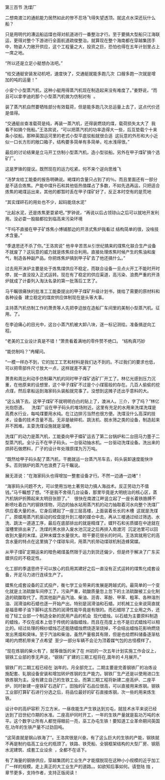 

第三百节 洗煤厂

二想南渡江的通航能力居然如此的惨不忍场飞得失望透顶。就这点水深还玩什么船？

只是用明代的漕运船运煤也得对航道进行一番整治才行。至于要搞大型船只江海联运，更得对整个下游进行全面航道疏俊整治。就算现在整个海南都在穿越集团手中，物姿人力敞开供应，这个工程量之大，投资之巨，恐怕也得在五年计划里占上一席之地。

“所以还是立足小艇想办法吧。”

“给交通艇安装发动机吧，速度快了，交通艇就能多跑几次  口艘多跑一次就是增加的吨的运量！”

小安个小型蒸汽机，这种小艇用得蒸汽机现在制造起来没有难度了。”姜野说，“而且可以拿李迪的那个小型蒸汽机做为仿制对有  。

装了蒸汽机自然要牺牲部分有效载荷，但是能多跑几次总运量上去了，这点代价还是值得。

“交通艇丝查准载荷是纯，再装一蒸汽机，还得装燃烧的煤，载荷损失太大了  我看不如搞个拖船。”王洛宾说，“可以把蒸汽机的功率造得大一些，后互垫载个十来条小驳船。那种英国运河里的老式小型平底驳船就很合适  这玩意的外形和大小近似一口长方形的敞口箱子，结构要多简单有多简单，吃水浅得很。”

最后的讨论结果是立马开工仿制小型蒸汽机，造小型驳船。另外在甲子煤矿搞个选矿厂。

这是罗锋的提议。既然现在的运力吃紧。何不来个逆向思维飞

“汤梦龙给工能委的报告明确说。褐煤的含量只占到了的％。而且里面还有一部分是不适合炼焦。产能中煤升石和其他低热值媒占了多数，不如先选再运，只把适合炼焦的褐煤运出来，其他的都暂时丢在甲子煤矿好了，反正本时空有的是荒地

“其实煤砰石的用处也不少，起码能烧水泥”

“比起水泥，还是炼焦更耍紧吧。”罗钟说，“再说以后占领琼山之后可以就地开发利用。没必耍一股脑都拉到临高来污染环境

“干吗不直接在甲子矿炼焦小博铺那边的开涤式焦炉我看过 结构简单的很，没啥技术含量。”

“季退思还不杀了你。”王洛宾说” 他辛辛苦苦从引世纪搞来的煤焦化联合生产设备不就废了？这玩意的威力就是炼焦综合利用。直接处理炼焦时候产生的焦油和废气，制造各种副产品。你把炼焦炉搞到甲子矿去了他还搞什么。”

过去用开沫炉主要是处于炼焦煤供应不稳定，而联合设备一旦点火开工不能时开时停，就一直没投入正式运转。现在有了稳定的供应渠道，高污染、浪费严重的开涤炉就成了计委列入淘汰名录的第一批落后工艺了。

马千瞩很痛快的批准工工能委提出的甲子煤矿升级计划书，拨给了需要的原材料和各种设备  建立稳定的煤炭供应体制现在是头等大事。

主持蒸汽机仿制工作的萧贵等人先把李迫放在造船厂车间里的美制小型蒸汽机。征用。了。

在李迫痛心的目光中，这台小蒸汽机被大卸八块，逐一标记测绘。准备搞逆向工程。

“老美的工业设计真是不错！”萧贵看着满地的零件赞不绝口。 “结构真巧妙

“能仿制吗？”冉耀问。

“一模一样办不到，它的加工工艺和材料是我们达不到的。不过我们的要求也低，可以把零部件尺寸放大一点，这样就差不离了

萧贵和周比利动手仿制幕汽机的同时甲子煤矿选矿厂开工了。林亿光感到压力沉重，在他原来的设想里，这个甲子煤矿不过是个小煤窑般的存在。几百人偷偷的挖点煤，然后拿船运到海家码头装船就完事了。没想到这摊子还出乎意料的大。

“这么搞下去。这甲子煤矿不就明明白白的贴上了，澳洲人。三介，字了吗？”林亿光抱怨道。    洗煤厂设在甲子码头的堆场附近。这里有充足的水用来洗煤洗煤是高费水行业，每吨煤要用水纯。在江边排污当然也很方便。洗煤没什么高深的技术，设备的技术含量不高。无非是破碎机、跳汰机、脱水筛之类的设备，制造起来并不困难。主耍洗煤设施就是溜槽。

洗煤厂的动力是蒸汽机，工能委向甲子蝶矿运去了第二台锅炉和二台田马力墨子二型蒸汽机。全讣云不在甲子码头。一台驱动抽水机。一台驱动洗煤设备。洗出来的烘砰石做燃料，厂子的设计年处理原煤为万万吨。

“既然给甲子码头配了蒸汽机，干脆就运一台蒸汽吊车去，码头装卸速度能快许多。否则锅炉的蒸汽也浪费了马千瞩说。

展无涯说：“在海家码头也得增加一整套设备才行。不然一边通一边堵”！

“海家码头问题不大，可以使用当地土著劳动力搞人海战术。反正劳动力不值钱。”马千瞩想了想。“不是我不舍得几台设备，那里毕竟是大明统治的核心区，蒸汽机锅炉折腾起来太明目张胆了。”    很快在南渡江畔竖立起了一座长着铁胳膊不断喷吐着白汽的钢铁怪物，河边的抽水站用蒸汽机的动力抽取着河水向整个洗煤厂供应着大量的水。它身后建起了一座三层高楼，上面装着长长的木槽  这就是洗煤厂。原蝶用蒸汽机驱动的绞盘提升到三楼的媒仓中去，再从三楼通过经过筛选、水洗、跳汰一道道工序，最后在底部排出的就是精煤了。媒歼石和劣质媒在中途就在溜槽里排出来了。洗煤的黑水排入废水池沉淀之后再排入南渡河  沉淀池里可以回收到大量的末煤。这种末媒含水量很大。晾干要花很长的时间。王洛宾就用它的高含水量的特点在这里搞了个煤球车间，用蒸汽机带动煤球机制造蜂窝媒。

从甲子煤矿定期运来的暗色褐煤虽然限于运力到货还偏少，但是终于解决了广东买媒供应的不稳定性。

化工部的季退思终于可以放心的启用其建好之后一直没有正式运转的煤焦化成套设备，开足马力进行连续生产了。

媒焦化成套设备的正式投产，衡七学工业带来的发展是跨越式的。最简单的一个变化就是土法硫酸车间停工了。污染严重，硫酸质量忽上忽下的土法硫酸被工业化制造的硫酸取代了。而其他副产品汽油、柴油、沥青、苯酚、甲苯、粗苯、各种溶剂油、润滑油和石蜡也逐一开始产出。特别是润滑油和石蜡。对机械工业来说简直就是福音椰子油下脚料这东西的润滑性能毕竟是有限的。而石蜡除了工业用之外，还给了轻工业部一个制造全新的民用产品的机会  现代蜡烛。以石蜡为主要原料制造的蜡烛，不仅在成本上低于传统的油脂蜡烛，而且在亮度上也不是旧式蜡烛可以相比的。经过处理的棉纱蜡烛芯还能随蜡烛燃烧逐渐烧掉，不会结出蜡烛花影响燃烧发出黑烟和臭味。至于汽油和柴油，虽然产量极其有限，但是也给燃料储备逐渐枯竭的内燃机带来了点希望  至少一部分车辆不会沦为顶着媒气包的古怪模样了。

“现在炼钢的柴火有了，就等做饭的米了在 州初的一次五年计划实施工作会议上，钢铁工业部的季无声说，“钢铁厂扩建的三期工程将在,面年的４月展开。”

钢铁厂的二期工程已经在 汹年的。月全部完工。二期主要是完善钢铁厂的冶炼设施配套、轧钢设备安装和增加转炉炼钢的生产能力。钢铁厂生产还是以使用进口生铁炼钢为主。没有建立自己的生铁工业。而第三期工程将新建二座高炉、二座平炉，同时新建一座铁矿石选矿厂。田独的矿石品位很高，可以直接用来炼钢。钢铁工业部打算矿石进行分选之后，将品位最好的矿石直接炼钢，次一些的用来炼生铁。

设计中的高炉容积 万立方米，一昼夜能生产生铁达到刃屯，就技术水平来说已经达到了旧世纪巾期的水准。二座高炉同时开工，一年的生铁产量就是虱功万吨的水平。这个数字让所有人都觉得眼前一亮，巫工办屯生铁！要知道工业革命期间英国在,功年的生铁产量不过劲田吨。

“这简直就是钢山铁海了”。王洛宾很是兴奋。有了这么巨大的生铁的产能，钢铁就不再是制约临高工业化的瓶颈了。铁路、铁壳船、全钢框架结构的大型厂房、钢筋水泥建筑、成套工业设余  ，全都不在话下。

有了海量的钢铁供应，穿越集团的工业生产才能摆脱现在这种小小规模的近乎加工厂一样的规模。走上真正的大工业生产的道路。。如欲知后事如何。请登陆 烛 ，章节更多，支持作者，支持正版阅读！

